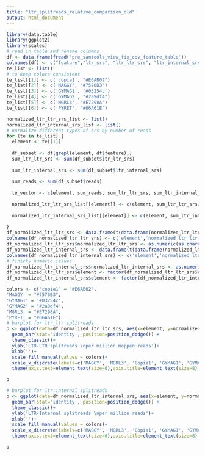 ```yaml
---
title: "ltr_splitreads_relative_comparison_old"
output: html_document
---
```


```r
library(data.table)
library(ggplot2)
library(scales)
# read in table and rename columns
df <- data.frame(fread('pre_samtools_view_fix_cov_feature_table'))
colnames(df) <- c("feature","ltr_srs", "ltr_ltr_srs", "ltr_internal_srs", "reads", "junction")
te_list <- list()
# to keep colors consistent
te_list[[1]] <- c('copia1', "#E6AB02")
te_list[[2]] <- c('MAGGY', "#7570B3")
te_list[[3]] <- c('GYMAG1', '#03254c')
te_list[[4]] <- c('GYMAG2', "#2a9df4")
te_list[[5]] <- c('MGRL3', "#E7298A")
te_list[[6]] <- c('PYRET', "#66A61E")
```

```r
normalized_ltr_ltr_srs_list <- list()
normalized_ltr_internal_srs_list <- list()
# normalize different types of srs by number of reads
for (te in te_list) {
  element <- te[[1]]
  
  df_subset <- df[grepl(element, df$feature),]
  sum_ltr_ltr_srs <- sum(df_subset$ltr_ltr_srs)
  
  sum_ltr_internal_srs <- sum(df_subset$ltr_internal_srs)
  
  sum_reads <- sum(df_subset$reads)
  
  te_vector <- c(element, sum_reads, sum_ltr_ltr_srs, sum_ltr_internal_srs)
  
  normalized_ltr_ltr_srs_list[[element]] <- c(element, sum_ltr_ltr_srs/sum_reads*1000000)
  
  normalized_ltr_internal_srs_list[[element]] <- c(element, sum_ltr_internal_srs/sum_reads*1000000)
  
}
df_normalized_ltr_ltr_srs <- data.frame(t(data.frame(normalized_ltr_ltr_srs_list)))
colnames(df_normalized_ltr_ltr_srs) <- c('element','normalized_ltr_ltr_srs')
df_normalized_ltr_ltr_srs$normalized_ltr_ltr_srs <- as.numeric(as.character(df_normalized_ltr_ltr_srs$normalized_ltr_ltr_srs))
df_normalized_ltr_internal_srs <- data.frame(t(data.frame(normalized_ltr_internal_srs_list)))
colnames(df_normalized_ltr_internal_srs) <- c('element','normalized_ltr_internal_srs')
# finicky numeric issues
df_normalized_ltr_internal_srs$normalized_ltr_internal_srs <- as.numeric(as.character(df_normalized_ltr_internal_srs$normalized_ltr_internal_srs))
df_normalized_ltr_ltr_srs$element <- factor(df_normalized_ltr_ltr_srs$element, levels=c('MAGGY', 'MGRL3', 'copia1', 'GYMAG1', 'GYMAG2', 'PYRET'))
df_normalized_ltr_internal_srs$element <- factor(df_normalized_ltr_internal_srs$element, levels=c('MAGGY', 'MGRL3', 'copia1', 'GYMAG1', 'GYMAG2', 'PYRET'))
```

```r
colors <- c('copia1' = "#E6AB02",
'MAGGY' = "#7570B3",
'GYMAG1' = '#03254c',
'GYMAG2' = "#2a9df4",
'MGRL3' = "#E7298A",
'PYRET' = "#66A61E")
# barplot for ltr_ltr splitreads
p <- ggplot(data=df_normalized_ltr_ltr_srs, aes(x=element, y=normalized_ltr_ltr_srs, fill=element))+
  geom_bar(stat='identity', position=position_dodge()) + 
  theme_classic()+
  ylab('LTR-LTR splitreads \nper million mapped reads')+
  xlab('')+
  scale_fill_manual(values = colors)+
  scale_x_discrete(labels=c('MAGGY', 'MGRL3', 'Copia1', 'GYMAG1', 'GYMAG2', 'PYRET'))+
  theme(axis.text=element_text(size=6),axis.title=element_text(size=8) , legend.position = 'none')

p
```

```r
# barplot for ltr_internal splitreads
p <- ggplot(data=df_normalized_ltr_internal_srs, aes(x=element, y=normalized_ltr_internal_srs, fill=element))+
  geom_bar(stat='identity', position=position_dodge()) + 
  theme_classic()+
  ylab('LTR-Internal splitreads \nper million reads')+
  xlab('')+
  scale_fill_manual(values = colors)+
  scale_x_discrete(labels=c('MAGGY', 'MGRL3', 'Copia1', 'GYMAG1', 'GYMAG2', 'PYRET'))+
  theme(axis.text=element_text(size=6),axis.title=element_text(size=8) , legend.position = 'none')

p
```

